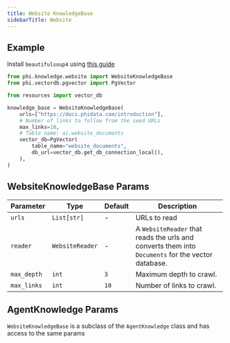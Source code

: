 ```yaml
---
title: Website KnowledgeBase
sidebarTitle: Website
---
```


## Example

<Note>

Install `beautifulsoup4` using [this guide](/how-to/install)

</Note>

```python knowledge_base.py
from phi.knowledge.website import WebsiteKnowledgeBase
from phi.vectordb.pgvector import PgVector

from resources import vector_db

knowledge_base = WebsiteKnowledgeBase(
    urls=["https://docs.phidata.com/introduction"],
    # Number of links to follow from the seed URLs
    max_links=10,
    # Table name: ai.website_documents
    vector_db=PgVector(
        table_name="website_documents",
        db_url=vector_db.get_db_connection_local(),
    ),
)
```

## WebsiteKnowledgeBase Params

| Parameter | Type | Default | Description |
| --- | --- | --- | --- |
| `urls` | `List[str]` | - | URLs to read |
| `reader` | `WebsiteReader` | - | A `WebsiteReader` that reads the urls and converts them into `Documents` for the vector database. |
| `max_depth` | `int` | `3` | Maximum depth to crawl. |
| `max_links` | `int` | `10` | Number of links to crawl. |

## AgentKnowledge Params

`WebsiteKnowledgeBase` is a subclass of the `AgentKnowledge` class and has access to the same params

<Snippet file="kb-base-reference.mdx" />
